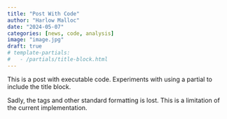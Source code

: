 ```yaml
---
title: "Post With Code"
author: "Harlow Malloc"
date: "2024-05-07"
categories: [news, code, analysis]
image: "image.jpg"
draft: true
# template-partials:
#   - /partials/title-block.html 
---
```


This is a post with executable code. Experiments with using a partial to include the title block.

Sadly, the tags and other standard formatting is lost. This is a limitation of the current implementation.
